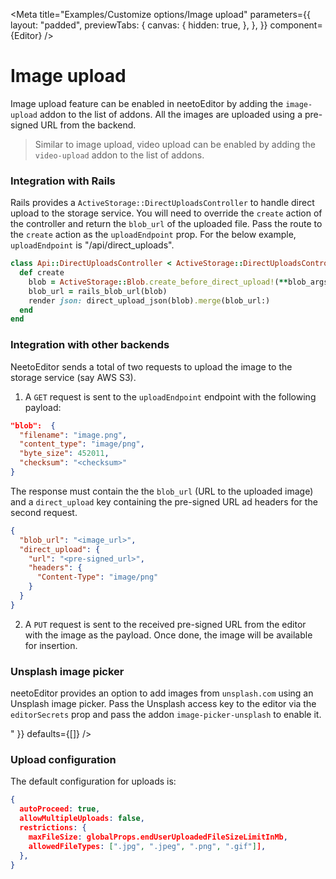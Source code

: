 
<Meta
  title="Examples/Customize options/Image upload"
  parameters={{
    layout: "padded",
    previewTabs: {
      canvas: {
        hidden: true,
      },
    },
  }}
  component={Editor}
/>

# **Image upload**

Image upload feature can be enabled in neetoEditor by adding the `image-upload`
addon to the list of addons. All the images are uploaded using a pre-signed URL
from the backend.

<Canvas>
  <Story name="Image upload">
    <Editor addons={["image-upload"]} />
  </Story>
</Canvas>

> Similar to image upload, video upload can be enabled by adding the
> `video-upload` addon to the list of addons.

### **Integration with Rails**

Rails provides a `ActiveStorage::DirectUploadsController` to handle direct
upload to the storage service. You will need to override the `create` action of
the controller and return the `blob_url` of the uploaded file. Pass the route to
the `create` action as the `uploadEndpoint` prop. For the below example,
`uploadEndpoint` is "/api/direct_uploads".

```rb
class Api::DirectUploadsController < ActiveStorage::DirectUploadsController
  def create
    blob = ActiveStorage::Blob.create_before_direct_upload!(**blob_args)
    blob_url = rails_blob_url(blob)
    render json: direct_upload_json(blob).merge(blob_url:)
  end
end
```

### **Integration with other backends**

NeetoEditor sends a total of two requests to upload the image to the storage
service (say AWS S3).

1. A `GET` request is sent to the `uploadEndpoint` endpoint with the following
   payload:

```json
"blob":  {
  "filename": "image.png",
  "content_type": "image/png",
  "byte_size": 452011,
  "checksum": "<checksum>"
}
```

The response must contain the the `blob_url` (URL to the uploaded image) and a
`direct_upload` key containing the pre-signed URL ad headers for the second
request.

```json
{
  "blob_url": "<image_url>",
  "direct_upload": {
    "url": "<pre-signed_url>",
    "headers": {
      "Content-Type": "image/png"
    }
  }
}
```

2. A `PUT` request is sent to the received pre-signed URL from the editor with
   the image as the payload. Once done, the image will be available for
   insertion.

### **Unsplash image picker**

neetoEditor provides an option to add images from `unsplash.com` using an
Unsplash image picker. Pass the Unsplash access key to the editor via the
`editorSecrets` prop and pass the addon `image-picker-unsplash` to enable it.

<Canvas>
  <Editor
    addons={["image-upload", "image-upload-unsplash"]}
    editorSecrets={{ unsplash: "<unsplash-secret-key>" }}
    defaults={[]}
  />
</Canvas>

### **Upload configuration**

The default configuration for uploads is:

```json
{
  autoProceed: true,
  allowMultipleUploads: false,
  restrictions: {
    maxFileSize: globalProps.endUserUploadedFileSizeLimitInMb,
    allowedFileTypes: [".jpg", ".jpeg", ".png", ".gif"]],
  },
}
```
